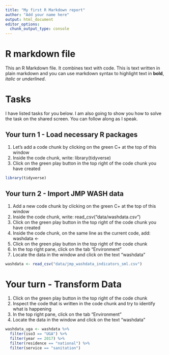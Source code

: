```yaml
---
title: "My first R Markdown report"
author: "Add your name here"
output: html_document
editor_options: 
  chunk_output_type: console
---
```


# R markdown file

This an R Markdown file. It combines text with code. This is text written in plain markdown and you can use markdown syntax to highlight text in **bold**, *italic* or _underlined_.

# Tasks

I have listed tasks for you below. I am also going to show you how to solve the task on the shared screen. You can follow along as I speak. 

## Your turn 1 - Load necessary R packages

1. Let's add a code chunk by clicking on the green C+ at the top of this window
2. Inside the code chunk, write: library(tidyverse)
3. Click on the green play button in the top right of the code chunk you have created

```r

library(tidyverse)

```

## Your turn 2 - Import JMP WASH data

1. Add a new code chunk by clicking on the green C+ at the top of this window
2. Inside the code chunk, write: read_csv("data/washdata.csv")
3. Click on the green play button in the top right of the code chunk you have created
4. Inside the code chunk, on the same line as the current code, add: washdata <- 
5. Click on the green play button in the top right of the code chunk
6. In the top right pane, click on the tab "Environment"
7. Locate the data in the window and click on the text "washdata"

```r

washdata <- read_csv("data/jmp_washdata_indicators_sml.csv")

```

# Your turn - Transform Data

1. Click on the green play button in the top right of the code chunk
2. Inspect the code that is written in the code chunk and try to identify what is happening
3. In the top right pane, click on the tab "Environment"
4. Locate the data in the window and click on the text "washdata"

```r

washdata_uga <- washdata %>%
  filter(iso3 == "UGA") %>% 
  filter(year == 2017) %>% 
  filter(residence == "national") %>% 
  filter(service == "sanitation")

```

